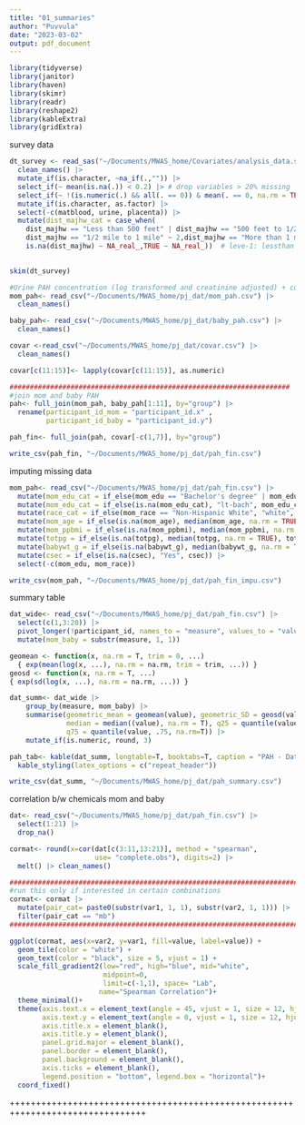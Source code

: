 ```yaml
---
title: "01_summaries"
author: "Puvvula"
date: "2023-03-02"
output: pdf_document
---
```


```r
library(tidyverse)
library(janitor)
library(haven)
library(skimr)
library(readr)
library(reshape2)
library(kableExtra)
library(gridExtra)
```

survey data
```r
dt_survey <- read_sas("~/Documents/MWAS_home/Covariates/analysis_data.sas7bdat") |>
  clean_names() |>
  mutate_if(is.character, ~na_if(.,"")) |>
  select_if(~ mean(is.na(.)) < 0.2) |> # drop variables > 20% missing
  select_if(~ !(is.numeric(.) && all(. == 0)) & mean(. == 0, na.rm = TRUE) < 0.8) |> # drop all variables with zeros
  mutate_if(is.character, as.factor) |>
  select(-c(matblood, urine, placenta)) |>
  mutate(dist_majhw_cat = case_when(
    dist_majhw == "Less than 500 feet" | dist_majhw == "500 feet to 1/2 mile"~ 1,
    dist_majhw == "1/2 mile to 1 mile" ~ 2,dist_majhw == "More than 1 mile" ~ 3,
    is.na(dist_majhw) ~ NA_real_,TRUE ~ NA_real_))  # leve-1: lessthan 0.5 mi., level-2: 0.5-1 mi., level-3: >1 mi.
  

skim(dt_survey)

```


```r
#Urine PAH concentration (log transformed and creatinine adjusted) + covariates
mom_pah<- read_csv("~/Documents/MWAS_home/pj_dat/mom_pah.csv") |>
  clean_names()

baby_pah<- read_csv("~/Documents/MWAS_home/pj_dat/baby_pah.csv") |>
  clean_names()

covar <-read_csv("~/Documents/MWAS_home/pj_dat/covar.csv") |>
  clean_names()

covar[c(11:15)]<- lapply(covar[c(11:15)], as.numeric)

#####################################################################
#join mom and baby PAH
pah<- full_join(mom_pah, baby_pah[1:11], by="group") |>
  rename(participant_id_mom = "participant_id.x" ,
         participant_id_baby = "participant_id.y")

pah_fin<- full_join(pah, covar[-c(1,7)], by="group")

write_csv(pah_fin, "~/Documents/MWAS_home/pj_dat/pah_fin.csv")


```

imputing missing data
```r
mom_pah<- read_csv("~/Documents/MWAS_home/pj_dat/pah_fin.csv") |>
  mutate(mom_edu_cat = if_else(mom_edu == "Bachelor's degree" | mom_edu == "Master's degree or above", "bach-or-abv", "lt-bach")) |>
  mutate(mom_edu_cat = if_else(is.na(mom_edu_cat), "lt-bach", mom_edu_cat)) |>
  mutate(race_cat = if_else(mom_race == "Non-Hispanic White", "white", "non-white")) |>
  mutate(mom_age = if_else(is.na(mom_age), median(mom_age, na.rm = TRUE), mom_age)) |>
  mutate(mom_ppbmi = if_else(is.na(mom_ppbmi), median(mom_ppbmi, na.rm = TRUE), mom_ppbmi)) |>
  mutate(totpg = if_else(is.na(totpg), median(totpg, na.rm = TRUE), totpg)) |>
  mutate(babywt_g = if_else(is.na(babywt_g), median(babywt_g, na.rm = TRUE), babywt_g)) |>
  mutate(csec = if_else(is.na(csec), "Yes", csec)) |>
  select(-c(mom_edu, mom_race))

write_csv(mom_pah, "~/Documents/MWAS_home/pj_dat/pah_fin_impu.csv")
```


summary table
```r
dat_wide<- read_csv("~/Documents/MWAS_home/pj_dat/pah_fin.csv") |>
  select(c(1,3:20)) |>
  pivot_longer(!participant_id, names_to = "measure", values_to = "value") |>
  mutate(mom_baby = substr(measure, 1, 1))

geomean <- function(x, na.rm = T, trim = 0, ...) 
  { exp(mean(log(x, ...), na.rm = na.rm, trim = trim, ...)) }
geosd <- function(x, na.rm = T, ...)
{ exp(sd(log(x, ...), na.rm = na.rm, ...)) }

dat_summ<- dat_wide |> 
    group_by(measure, mom_baby) |>
    summarise(geometric_mean = geomean(value), geometric_SD = geosd(value),
              median = median((value), na.rm = T), q25 = quantile(value, .25, na.rm=T),
              q75 = quantile(value, .75, na.rm=T)) |>
    mutate_if(is.numeric, round, 3)

pah_tab<- kable(dat_summ, longtable=T, booktabs=T, caption = "PAH - Data summary") |>
  kable_styling(latex_options = c("repeat_header"))

write_csv(dat_summ, "~/Documents/MWAS_home/pj_dat/pah_summary.csv")
```

correlation b/w chemicals mom and baby
```r
dat<- read_csv("~/Documents/MWAS_home/pj_dat/pah_fin.csv") |>
  select(1:21) |>
  drop_na()

cormat<- round(x=cor(dat[c(3:11,13:21)], method = "spearman", 
                     use= "complete.obs"), digits=2) |>
  melt() |> clean_names()

###############################################################################
#run this only if interested in certain combinations
cormat<- cormat |> 
  mutate(pair_cat= paste0(substr(var1, 1, 1), substr(var2, 1, 1))) |>
  filter(pair_cat == "mb")
###############################################################################

ggplot(cormat, aes(x=var2, y=var1, fill=value, label=value)) +
  geom_tile(color = "white") +
  geom_text(color = "black", size = 5, vjust = 1) +
  scale_fill_gradient2(low="red", high="blue", mid="white",
                       midpoint=0,
                       limit=c(-1,1), space= "Lab",
                      name="Spearman Correlation")+
  theme_minimal()+
  theme(axis.text.x = element_text(angle = 45, vjust = 1, size = 12, hjust = 1),
        axis.text.y = element_text(angle = 0, vjust = 1, size = 12, hjust = 1),
        axis.title.x = element_blank(),
        axis.title.y = element_blank(),
        panel.grid.major = element_blank(),
        panel.border = element_blank(),
        panel.background = element_blank(),
        axis.ticks = element_blank(),
        legend.position = "bottom", legend.box = "horizontal")+
  coord_fixed()
```

++++++++++++++++++++++++++++++++++++++++++++++++++++++++++++++++++++++++++++++++

